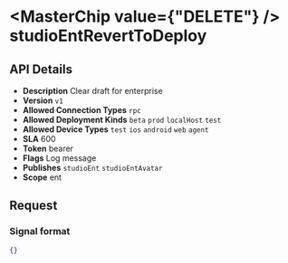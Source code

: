
# <MasterChip value={"DELETE"} /> studioEntRevertToDeploy

## API Details

- **Description** Clear draft for enterprise
- **Version** `v1`
- **Allowed Connection Types** `rpc` 
- **Allowed Deployment Kinds** `beta` `prod` `localHost` `test` 
- **Allowed Device Types** `test` `ios` `android` `web` `agent` 
- **SLA** 600
- **Token** bearer
- **Flags** Log message
- **Publishes** `studioEnt` `studioEntAvatar` 
- **Scope** ent


## Request

### Signal format

```json
{}
```

